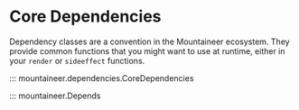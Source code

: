 # Core Dependencies

Dependency classes are a convention in the Mountaineer ecosystem. They provide common functions
that you might want to use at runtime, either in your `render` or `sideeffect` functions.

::: mountaineer.dependencies.CoreDependencies

::: mountaineer.Depends
